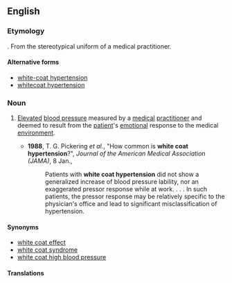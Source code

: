 {{also|white-coat hypertension|whitecoat hypertension}}
==English==
{{wikipedia}}

===Etymology===
{{compound|en|white coat|hypertension}}. 
From the stereotypical uniform of a medical practitioner.

====Alternative forms====
* [[white-coat hypertension]]
* [[whitecoat hypertension]]

===Noun===
{{en-noun|-}}

# {{lb|en|medicine|idiomatic}} [[elevate|Elevated]] [[blood pressure]] measured by a [[medical]] [[practitioner]] and deemed to result from the [[patient]]'s [[emotional]] response to the medical [[environment]].
#* '''1988''', T. G. Pickering ''et al.'', "How common is '''white coat hypertension'''?", ''Journal of the American Medical Association (JAMA)'', 8 Jan.,
#*: Patients with '''white coat hypertension''' did not show a generalized increase of blood pressure lability, nor an exaggerated pressor response while at work. . . . In such patients, the pressor response may be relatively specific to the physician's office and lead to significant misclassification of hypertension.

====Synonyms====
* [[white coat effect]] 
* [[white coat syndrome]] 
* [[white coat high blood pressure]]

====Translations====
{{trans-top|elevated blood pressure}}
{{trans-mid}}
{{trans-bottom}}